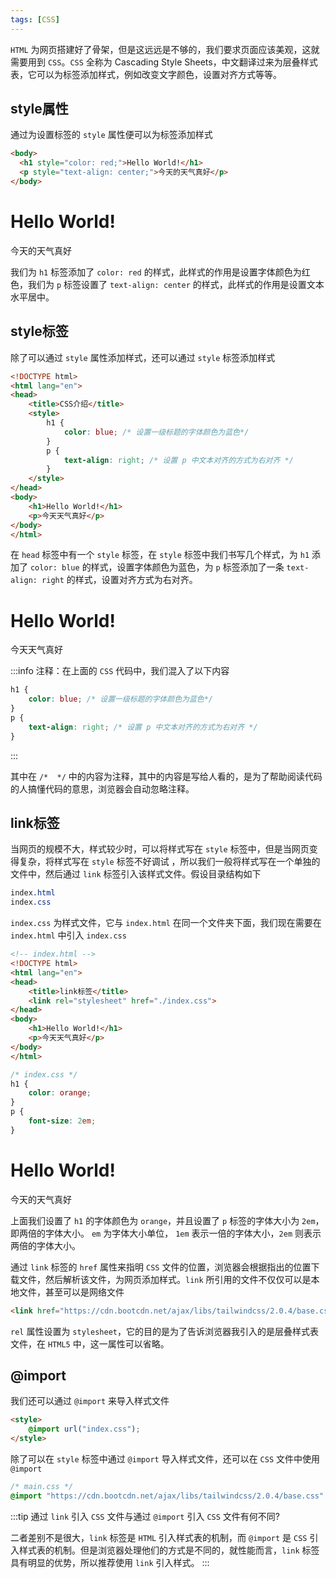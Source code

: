 ```yaml
---
tags: [CSS]
---
```



`HTML` 为网页搭建好了骨架，但是这远远是不够的，我们要求页面应该美观，这就需要用到 `CSS`。`CSS` 全称为 Cascading Style Sheets，中文翻译过来为层叠样式表，它可以为标签添加样式，例如改变文字颜色，设置对齐方式等等。

## style属性

通过为设置标签的 `style` 属性便可以为标签添加样式

<Tabs>
<TabItem value='html' label='HTML'>

```html
<body>
  <h1 style="color: red;">Hello World!</h1>
  <p style="text-align: center;">今天的天气真好</p>
</body>
```

</TabItem>
<TabItem value='css' label='CSS' default>
  <h1 style={{color: 'red', border: 'none'}}>Hello World!</h1>
  <p style={{textAlign: 'center'}}>今天的天气真好</p>
</TabItem>
</Tabs>

我们为 `h1` 标签添加了 `color: red` 的样式，此样式的作用是设置字体颜色为红色，我们为 `p` 标签设置了 `text-align: center` 的样式，此样式的作用是设置文本水平居中。

## style标签

除了可以通过 `style` 属性添加样式，还可以通过 `style` 标签添加样式

```html {5-12}
<!DOCTYPE html>
<html lang="en">
<head>
    <title>CSS介绍</title>
    <style>
        h1 {
            color: blue; /* 设置一级标题的字体颜色为蓝色*/
        }
        p {
            text-align: right; /* 设置 p 中文本对齐的方式为右对齐 */
        }
    </style>
</head>
<body>
    <h1>Hello World!</h1>
    <p>今天天气真好</p>
</body>
</html>
```

在 `head` 标签中有一个 `style` 标签，在  `style` 标签中我们书写几个样式，为 `h1` 添加了 `color: blue` 的样式，设置字体颜色为蓝色，为 `p` 标签添加了一条 `text-align: right` 的样式，设置对齐方式为右对齐。

<div class="displaybox">
  <h1 style={{color: 'blue'}}>Hello World!</h1>
  <p style={{textAlign: 'right'}}>今天天气真好</p>
</div>

:::info
注释：在上面的 `CSS` 代码中，我们混入了以下内容

```css
h1 {
    color: blue; /* 设置一级标题的字体颜色为蓝色*/
}
p {
    text-align: right; /* 设置 p 中文本对齐的方式为右对齐 */
}
```

:::

其中在 `/*  */` 中的内容为注释，其中的内容是写给人看的，是为了帮助阅读代码的人搞懂代码的意思，浏览器会自动忽略注释。

## link标签

当网页的规模不大，样式较少时，可以将样式写在 `style` 标签中，但是当网页变得复杂，将样式写在 `style` 标签不好调试 ，所以我们一般将样式写在一个单独的文件中，然后通过 `link` 标签引入该样式文件。假设目录结构如下

```css
index.html
index.css
```

`index.css` 为样式文件，它与 `index.html` 在同一个文件夹下面，我们现在需要在 `index.html` 中引入 `index.css`


<Tabs>
<TabItem value='html' label='HTML' default>

```html
<!-- index.html -->
<!DOCTYPE html>
<html lang="en">
<head>
    <title>link标签</title>
    <link rel="stylesheet" href="./index.css">
</head>
<body>
    <h1>Hello World!</h1>
    <p>今天天气真好</p>
</body>
</html>
```

</TabItem>
<TabItem value='css' label='CSS'>

```css
/* index.css */
h1 {
    color: orange;
}
p {
    font-size: 2em;
}
```

</TabItem>

<TabItem value='result' label='RESULT'>
  <h1 style={{color: 'orange'}}>Hello World!</h1>
  <p style={{fontSize: '2em'}}>今天的天气真好</p>
</TabItem>

</Tabs>

上面我们设置了 `h1` 的字体颜色为 `orange`，并且设置了 `p` 标签的字体大小为 `2em`，即两倍的字体大小。 `em` 为字体大小单位， `1em` 表示一倍的字体大小，`2em` 则表示两倍的字体大小。

通过 `link` 标签的 `href` 属性来指明 `CSS` 文件的位置，浏览器会根据指出的位置下载文件，然后解析该文件，为网页添加样式。`link` 所引用的文件不仅仅可以是本地文件，甚至可以是网络文件

```html
<link href="https://cdn.bootcdn.net/ajax/libs/tailwindcss/2.0.4/base.css" rel="stylesheet">
```

`rel` 属性设置为 `stylesheet`，它的目的是为了告诉浏览器我引入的是层叠样式表文件，在 `HTML5` 中，这一属性可以省略。

## @import

我们还可以通过 `@import` 来导入样式文件

```html
<style>
    @import url("index.css");
</style>
```

除了可以在 `style` 标签中通过 `@import` 导入样式文件，还可以在 `CSS` 文件中使用 `@import`

```css
/* main.css */
@import "https://cdn.bootcdn.net/ajax/libs/tailwindcss/2.0.4/base.css"
```

:::tip
通过 `link` 引入 `CSS` 文件与通过 `@import` 引入 `CSS` 文件有何不同? 

二者差别不是很大，`link` 标签是 `HTML` 引入样式表的机制，而 `@import` 是 `CSS` 引入样式表的机制。但是浏览器处理他们的方式是不同的，就性能而言，`link` 标签具有明显的优势，所以推荐使用 `link` 引入样式。
:::
